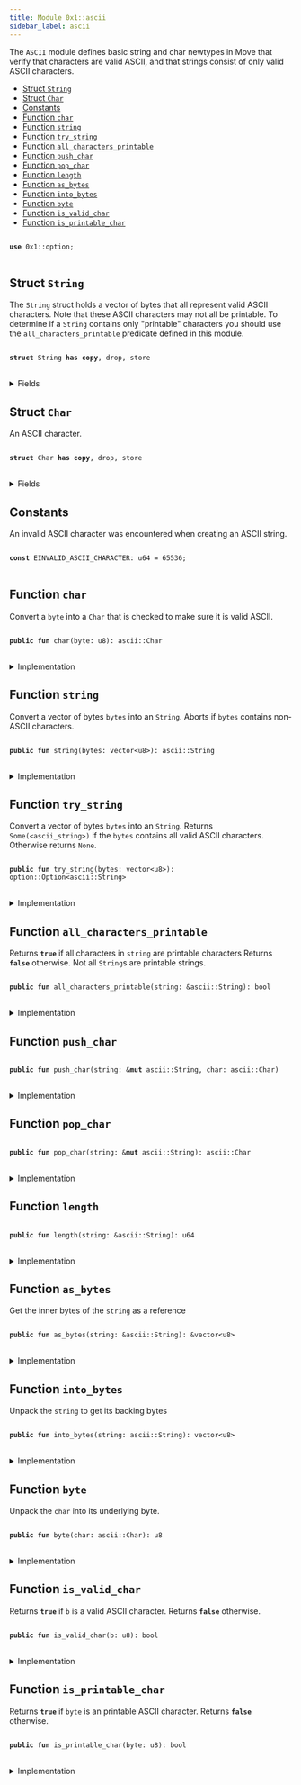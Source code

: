 ```yaml
---
title: Module 0x1::ascii
sidebar_label: ascii
---
```


<Link id="0x1_ascii"/>
The <code>ASCII</code> module defines basic string and char newtypes in Move that verify
that characters are valid ASCII, and that strings consist of only valid ASCII characters.


-  [Struct `String`](#0x1_ascii_String)
-  [Struct `Char`](#0x1_ascii_Char)
-  [Constants](#@Constants_0)
-  [Function `char`](#0x1_ascii_char)
-  [Function `string`](#0x1_ascii_string)
-  [Function `try_string`](#0x1_ascii_try_string)
-  [Function `all_characters_printable`](#0x1_ascii_all_characters_printable)
-  [Function `push_char`](#0x1_ascii_push_char)
-  [Function `pop_char`](#0x1_ascii_pop_char)
-  [Function `length`](#0x1_ascii_length)
-  [Function `as_bytes`](#0x1_ascii_as_bytes)
-  [Function `into_bytes`](#0x1_ascii_into_bytes)
-  [Function `byte`](#0x1_ascii_byte)
-  [Function `is_valid_char`](#0x1_ascii_is_valid_char)
-  [Function `is_printable_char`](#0x1_ascii_is_printable_char)


<pre>
<code>
<b>use</b> <Link to="../move-stdlib/option#0x1_option">0x1::option</Link>;
</code>
</pre>



<Link id="0x1_ascii_String"></Link>

## Struct `String`

The <code><Link to="../move-stdlib/ascii#0x1_ascii_String">String</Link></code> struct holds a vector of bytes that all represent
valid ASCII characters. Note that these ASCII characters may not all
be printable. To determine if a <code><Link to="../move-stdlib/ascii#0x1_ascii_String">String</Link></code> contains only "printable"
characters you should use the <code>all_characters_printable</code> predicate
defined in this module.


<pre>
<code>
<b>struct</b> <Link to="../move-stdlib/ascii#0x1_ascii_String">String</Link> <b>has</b> <b>copy</b>, drop, store
</code>
</pre>



<details>
<summary>Fields</summary>


<dl>
<dt>
<code>bytes: <Link to="../move-stdlib/vector#0x1_vector">vector</Link>&lt;u8&gt;</code>
</dt>
<dd>

</dd>
</dl>


</details>

<Link id="0x1_ascii_Char"></Link>

## Struct `Char`

An ASCII character.


<pre>
<code>
<b>struct</b> <Link to="../move-stdlib/ascii#0x1_ascii_Char">Char</Link> <b>has</b> <b>copy</b>, drop, store
</code>
</pre>



<details>
<summary>Fields</summary>


<dl>
<dt>
<code>byte: u8</code>
</dt>
<dd>

</dd>
</dl>


</details>

<Link id="@Constants_0"></Link>

## Constants


<Link id="0x1_ascii_EINVALID_ASCII_CHARACTER"></Link>

An invalid ASCII character was encountered when creating an ASCII string.


<pre>
<code>
<b>const</b> <Link to="../move-stdlib/ascii#0x1_ascii_EINVALID_ASCII_CHARACTER">EINVALID_ASCII_CHARACTER</Link>: u64 = 65536;
</code>
</pre>



<Link id="0x1_ascii_char"></Link>

## Function `char`

Convert a <code>byte</code> into a <code><Link to="../move-stdlib/ascii#0x1_ascii_Char">Char</Link></code> that is checked to make sure it is valid ASCII.


<pre>
<code>
<b>public</b> <b>fun</b> <Link to="../move-stdlib/ascii#0x1_ascii_char">char</Link>(byte: u8): <Link to="../move-stdlib/ascii#0x1_ascii_Char">ascii::Char</Link>
</code>
</pre>



<details>
<summary>Implementation</summary>


<pre>
<code>
<b>public</b> <b>fun</b> <Link to="../move-stdlib/ascii#0x1_ascii_char">char</Link>(byte: u8): <Link to="../move-stdlib/ascii#0x1_ascii_Char">Char</Link> \{
    <b>assert</b>!(<Link to="../move-stdlib/ascii#0x1_ascii_is_valid_char">is_valid_char</Link>(byte), <Link to="../move-stdlib/ascii#0x1_ascii_EINVALID_ASCII_CHARACTER">EINVALID_ASCII_CHARACTER</Link>);
    <Link to="../move-stdlib/ascii#0x1_ascii_Char">Char</Link> \{ byte }
}
</code>
</pre>



</details>

<Link id="0x1_ascii_string"></Link>

## Function `string`

Convert a vector of bytes <code>bytes</code> into an <code><Link to="../move-stdlib/ascii#0x1_ascii_String">String</Link></code>. Aborts if
<code>bytes</code> contains non-ASCII characters.


<pre>
<code>
<b>public</b> <b>fun</b> <Link to="../move-stdlib/string#0x1_string">string</Link>(bytes: <Link to="../move-stdlib/vector#0x1_vector">vector</Link>&lt;u8&gt;): <Link to="../move-stdlib/ascii#0x1_ascii_String">ascii::String</Link>
</code>
</pre>



<details>
<summary>Implementation</summary>


<pre>
<code>
<b>public</b> <b>fun</b> <Link to="../move-stdlib/string#0x1_string">string</Link>(bytes: <Link to="../move-stdlib/vector#0x1_vector">vector</Link>&lt;u8&gt;): <Link to="../move-stdlib/ascii#0x1_ascii_String">String</Link> \{
   <b>let</b> x = <Link to="../move-stdlib/ascii#0x1_ascii_try_string">try_string</Link>(bytes);
   <b>assert</b>!(x.is_some(), <Link to="../move-stdlib/ascii#0x1_ascii_EINVALID_ASCII_CHARACTER">EINVALID_ASCII_CHARACTER</Link>);
   x.destroy_some()
}
</code>
</pre>



</details>

<Link id="0x1_ascii_try_string"></Link>

## Function `try_string`

Convert a vector of bytes <code>bytes</code> into an <code><Link to="../move-stdlib/ascii#0x1_ascii_String">String</Link></code>. Returns
<code>Some(&lt;ascii_string&gt;)</code> if the <code>bytes</code> contains all valid ASCII
characters. Otherwise returns <code>None</code>.


<pre>
<code>
<b>public</b> <b>fun</b> <Link to="../move-stdlib/ascii#0x1_ascii_try_string">try_string</Link>(bytes: <Link to="../move-stdlib/vector#0x1_vector">vector</Link>&lt;u8&gt;): <Link to="../move-stdlib/option#0x1_option_Option">option::Option</Link>&lt;<Link to="../move-stdlib/ascii#0x1_ascii_String">ascii::String</Link>&gt;
</code>
</pre>



<details>
<summary>Implementation</summary>


<pre>
<code>
<b>public</b> <b>fun</b> <Link to="../move-stdlib/ascii#0x1_ascii_try_string">try_string</Link>(bytes: <Link to="../move-stdlib/vector#0x1_vector">vector</Link>&lt;u8&gt;): Option&lt;<Link to="../move-stdlib/ascii#0x1_ascii_String">String</Link>&gt; \{
    <b>let</b> len = bytes.<Link to="../move-stdlib/ascii#0x1_ascii_length">length</Link>();
    <b>let</b> <b>mut</b> i = 0;
    <b>while</b> (i &lt; len) \{
        <b>let</b> possible_byte = bytes[i];
        <b>if</b> (!<Link to="../move-stdlib/ascii#0x1_ascii_is_valid_char">is_valid_char</Link>(possible_byte)) <b>return</b> <Link to="../move-stdlib/option#0x1_option_none">option::none</Link>();
        i = i + 1;
    };
    <Link to="../move-stdlib/option#0x1_option_some">option::some</Link>(<Link to="../move-stdlib/ascii#0x1_ascii_String">String</Link> \{ bytes })
}
</code>
</pre>



</details>

<Link id="0x1_ascii_all_characters_printable"></Link>

## Function `all_characters_printable`

Returns <code><b>true</b></code> if all characters in <code><Link to="../move-stdlib/string#0x1_string">string</Link></code> are printable characters
Returns <code><b>false</b></code> otherwise. Not all <code><Link to="../move-stdlib/ascii#0x1_ascii_String">String</Link></code>s are printable strings.


<pre>
<code>
<b>public</b> <b>fun</b> <Link to="../move-stdlib/ascii#0x1_ascii_all_characters_printable">all_characters_printable</Link>(<Link to="../move-stdlib/string#0x1_string">string</Link>: &<Link to="../move-stdlib/ascii#0x1_ascii_String">ascii::String</Link>): bool
</code>
</pre>



<details>
<summary>Implementation</summary>


<pre>
<code>
<b>public</b> <b>fun</b> <Link to="../move-stdlib/ascii#0x1_ascii_all_characters_printable">all_characters_printable</Link>(<Link to="../move-stdlib/string#0x1_string">string</Link>: &<Link to="../move-stdlib/ascii#0x1_ascii_String">String</Link>): bool \{
    <b>let</b> len = <Link to="../move-stdlib/string#0x1_string">string</Link>.bytes.<Link to="../move-stdlib/ascii#0x1_ascii_length">length</Link>();
    <b>let</b> <b>mut</b> i = 0;
    <b>while</b> (i &lt; len) \{
        <b>let</b> byte = <Link to="../move-stdlib/string#0x1_string">string</Link>.bytes[i];
        <b>if</b> (!<Link to="../move-stdlib/ascii#0x1_ascii_is_printable_char">is_printable_char</Link>(byte)) <b>return</b> <b>false</b>;
        i = i + 1;
    };
    <b>true</b>
}
</code>
</pre>



</details>

<Link id="0x1_ascii_push_char"></Link>

## Function `push_char`



<pre>
<code>
<b>public</b> <b>fun</b> <Link to="../move-stdlib/ascii#0x1_ascii_push_char">push_char</Link>(<Link to="../move-stdlib/string#0x1_string">string</Link>: &<b>mut</b> <Link to="../move-stdlib/ascii#0x1_ascii_String">ascii::String</Link>, char: <Link to="../move-stdlib/ascii#0x1_ascii_Char">ascii::Char</Link>)
</code>
</pre>



<details>
<summary>Implementation</summary>


<pre>
<code>
<b>public</b> <b>fun</b> <Link to="../move-stdlib/ascii#0x1_ascii_push_char">push_char</Link>(<Link to="../move-stdlib/string#0x1_string">string</Link>: &<b>mut</b> <Link to="../move-stdlib/ascii#0x1_ascii_String">String</Link>, char: <Link to="../move-stdlib/ascii#0x1_ascii_Char">Char</Link>) \{
    <Link to="../move-stdlib/string#0x1_string">string</Link>.bytes.push_back(char.byte);
}
</code>
</pre>



</details>

<Link id="0x1_ascii_pop_char"></Link>

## Function `pop_char`



<pre>
<code>
<b>public</b> <b>fun</b> <Link to="../move-stdlib/ascii#0x1_ascii_pop_char">pop_char</Link>(<Link to="../move-stdlib/string#0x1_string">string</Link>: &<b>mut</b> <Link to="../move-stdlib/ascii#0x1_ascii_String">ascii::String</Link>): <Link to="../move-stdlib/ascii#0x1_ascii_Char">ascii::Char</Link>
</code>
</pre>



<details>
<summary>Implementation</summary>


<pre>
<code>
<b>public</b> <b>fun</b> <Link to="../move-stdlib/ascii#0x1_ascii_pop_char">pop_char</Link>(<Link to="../move-stdlib/string#0x1_string">string</Link>: &<b>mut</b> <Link to="../move-stdlib/ascii#0x1_ascii_String">String</Link>): <Link to="../move-stdlib/ascii#0x1_ascii_Char">Char</Link> \{
    <Link to="../move-stdlib/ascii#0x1_ascii_Char">Char</Link> \{ byte: <Link to="../move-stdlib/string#0x1_string">string</Link>.bytes.pop_back() }
}
</code>
</pre>



</details>

<Link id="0x1_ascii_length"></Link>

## Function `length`



<pre>
<code>
<b>public</b> <b>fun</b> <Link to="../move-stdlib/ascii#0x1_ascii_length">length</Link>(<Link to="../move-stdlib/string#0x1_string">string</Link>: &<Link to="../move-stdlib/ascii#0x1_ascii_String">ascii::String</Link>): u64
</code>
</pre>



<details>
<summary>Implementation</summary>


<pre>
<code>
<b>public</b> <b>fun</b> <Link to="../move-stdlib/ascii#0x1_ascii_length">length</Link>(<Link to="../move-stdlib/string#0x1_string">string</Link>: &<Link to="../move-stdlib/ascii#0x1_ascii_String">String</Link>): u64 \{
    <Link to="../move-stdlib/string#0x1_string">string</Link>.<Link to="../move-stdlib/ascii#0x1_ascii_as_bytes">as_bytes</Link>().<Link to="../move-stdlib/ascii#0x1_ascii_length">length</Link>()
}
</code>
</pre>



</details>

<Link id="0x1_ascii_as_bytes"></Link>

## Function `as_bytes`

Get the inner bytes of the <code><Link to="../move-stdlib/string#0x1_string">string</Link></code> as a reference


<pre>
<code>
<b>public</b> <b>fun</b> <Link to="../move-stdlib/ascii#0x1_ascii_as_bytes">as_bytes</Link>(<Link to="../move-stdlib/string#0x1_string">string</Link>: &<Link to="../move-stdlib/ascii#0x1_ascii_String">ascii::String</Link>): &<Link to="../move-stdlib/vector#0x1_vector">vector</Link>&lt;u8&gt;
</code>
</pre>



<details>
<summary>Implementation</summary>


<pre>
<code>
<b>public</b> <b>fun</b> <Link to="../move-stdlib/ascii#0x1_ascii_as_bytes">as_bytes</Link>(<Link to="../move-stdlib/string#0x1_string">string</Link>: &<Link to="../move-stdlib/ascii#0x1_ascii_String">String</Link>): &<Link to="../move-stdlib/vector#0x1_vector">vector</Link>&lt;u8&gt; \{
   &<Link to="../move-stdlib/string#0x1_string">string</Link>.bytes
}
</code>
</pre>



</details>

<Link id="0x1_ascii_into_bytes"></Link>

## Function `into_bytes`

Unpack the <code><Link to="../move-stdlib/string#0x1_string">string</Link></code> to get its backing bytes


<pre>
<code>
<b>public</b> <b>fun</b> <Link to="../move-stdlib/ascii#0x1_ascii_into_bytes">into_bytes</Link>(<Link to="../move-stdlib/string#0x1_string">string</Link>: <Link to="../move-stdlib/ascii#0x1_ascii_String">ascii::String</Link>): <Link to="../move-stdlib/vector#0x1_vector">vector</Link>&lt;u8&gt;
</code>
</pre>



<details>
<summary>Implementation</summary>


<pre>
<code>
<b>public</b> <b>fun</b> <Link to="../move-stdlib/ascii#0x1_ascii_into_bytes">into_bytes</Link>(<Link to="../move-stdlib/string#0x1_string">string</Link>: <Link to="../move-stdlib/ascii#0x1_ascii_String">String</Link>): <Link to="../move-stdlib/vector#0x1_vector">vector</Link>&lt;u8&gt; \{
   <b>let</b> <Link to="../move-stdlib/ascii#0x1_ascii_String">String</Link> \{ bytes } = <Link to="../move-stdlib/string#0x1_string">string</Link>;
   bytes
}
</code>
</pre>



</details>

<Link id="0x1_ascii_byte"></Link>

## Function `byte`

Unpack the <code>char</code> into its underlying byte.


<pre>
<code>
<b>public</b> <b>fun</b> <Link to="../move-stdlib/ascii#0x1_ascii_byte">byte</Link>(char: <Link to="../move-stdlib/ascii#0x1_ascii_Char">ascii::Char</Link>): u8
</code>
</pre>



<details>
<summary>Implementation</summary>


<pre>
<code>
<b>public</b> <b>fun</b> <Link to="../move-stdlib/ascii#0x1_ascii_byte">byte</Link>(char: <Link to="../move-stdlib/ascii#0x1_ascii_Char">Char</Link>): u8 \{
   <b>let</b> <Link to="../move-stdlib/ascii#0x1_ascii_Char">Char</Link> \{ byte } = char;
   byte
}
</code>
</pre>



</details>

<Link id="0x1_ascii_is_valid_char"></Link>

## Function `is_valid_char`

Returns <code><b>true</b></code> if <code>b</code> is a valid ASCII character. Returns <code><b>false</b></code> otherwise.


<pre>
<code>
<b>public</b> <b>fun</b> <Link to="../move-stdlib/ascii#0x1_ascii_is_valid_char">is_valid_char</Link>(b: u8): bool
</code>
</pre>



<details>
<summary>Implementation</summary>


<pre>
<code>
<b>public</b> <b>fun</b> <Link to="../move-stdlib/ascii#0x1_ascii_is_valid_char">is_valid_char</Link>(b: u8): bool \{
   b &lt;= 0x7F
}
</code>
</pre>



</details>

<Link id="0x1_ascii_is_printable_char"></Link>

## Function `is_printable_char`

Returns <code><b>true</b></code> if <code>byte</code> is an printable ASCII character. Returns <code><b>false</b></code> otherwise.


<pre>
<code>
<b>public</b> <b>fun</b> <Link to="../move-stdlib/ascii#0x1_ascii_is_printable_char">is_printable_char</Link>(byte: u8): bool
</code>
</pre>



<details>
<summary>Implementation</summary>


<pre>
<code>
<b>public</b> <b>fun</b> <Link to="../move-stdlib/ascii#0x1_ascii_is_printable_char">is_printable_char</Link>(byte: u8): bool \{
   byte &gt;= 0x20 && // Disallow metacharacters
   <Link to="../move-stdlib/ascii#0x1_ascii_byte">byte</Link> &lt;= 0x7E // Don't allow DEL metacharacter
}
</code>
</pre>



</details>
